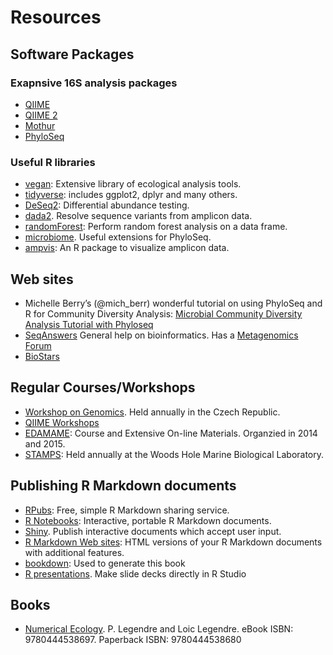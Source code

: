 # Resources

## Software Packages

### Exapnsive 16S analysis packages
* [QIIME](http://qiime.org)
* [QIIME 2](https://qiime2.org)
* [Mothur](https://www.mothur.org)
* [PhyloSeq](https://joey711.github.io/phyloseq/)

### Useful R libraries
* [vegan](https://cran.r-project.org/web/packages/vegan/index.html): Extensive library of ecological analysis tools.
* [tidyverse](http://tidyverse.org): includes ggplot2, dplyr and many others.
* [DeSeq2](https://bioconductor.org/packages/release/bioc/html/DESeq2.html): Differential abundance testing.
* [dada2](https://github.com/benjjneb/dada2). Resolve sequence variants from amplicon data.
* [randomForest](https://bioconductor.org/packages/release/bioc/html/DESeq2.html): Perform random forest analysis on a data frame.
* [microbiome](https://github.com/microbiome/microbiome). Useful extensions for PhyloSeq.
* [ampvis](http://madsalbertsen.github.io/ampvis/): An R package to visualize amplicon data. 

## Web sites

* Michelle Berry's (@mich_berr) wonderful tutorial on using PhyloSeq and R for Community Diversity Analysis: [Microbial Community Diversity Analysis Tutorial with Phyloseq](http://deneflab.github.io/MicrobeMiseq/demos/mothur_2_phyloseq.html)
* [SeqAnswers](http://seqanswers.com) General help on bioinformatics. Has a [Metagenomics Forum](http://seqanswers.com/forums/forumdisplay.php?f=29)
* [BioStars](https://www.biostars.org)

## Regular Courses/Workshops

* [Workshop on Genomics](http://evomics.org). Held annually in the Czech Republic.
* [QIIME Workshops](https://workshops.qiime.org)
* [EDAMAME](http://www.edamamecourse.org/docs/index.html): Course and Extensive On-line Materials. Organzied in 2014 and 2015.
* [STAMPS](https://stamps.mbl.edu): Held annually at the Woods Hole Marine Biological Laboratory.

## Publishing R Markdown documents

* [RPubs](https://rpubs.com): Free, simple R Markdown sharing service.
* [R Notebooks](http://rmarkdown.rstudio.com/r_notebooks.html#overview): Interactive, portable R Markdown documents.
* [Shiny](http://rmarkdown.rstudio.com/authoring_shiny.html). Publish interactive documents which accept user input.
* [R Markdown Web sites](http://rmarkdown.rstudio.com/rmarkdown_websites.html): HTML versions of your R Markdown documents with additional features.
* [bookdown](https://bookdown.org/yihui/bookdown/): Used to generate this book
* [R presentations](https://support.rstudio.com/hc/en-us/articles/200486468-Authoring-R-Presentations). Make slide decks directly in R Studio

## Books

* [Numerical Ecology](https://www.elsevier.com/books/numerical-ecology/legendre/978-0-444-53868-0?start_rank=1&sortby=sortByDateDesc&cat0=environmental-science&cat1=ecology&cat2=statistical-ecology). P. Legendre and Loic Legendre. eBook ISBN: 9780444538697. Paperback ISBN: 9780444538680
